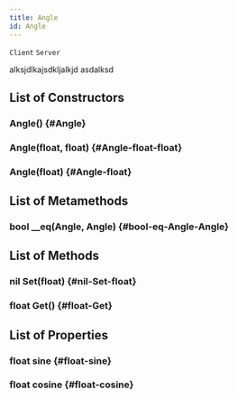 ```yaml
---
title: Angle
id: Angle
---
```

`Client`
`Server`

alksjdlkajsdkljalkjd asdalksd

## List of Constructors

### Angle() {#Angle}

### Angle(float, float) {#Angle-float-float}

### Angle(float) {#Angle-float}

## List of Metamethods

### bool __eq(Angle, Angle) {#bool-eq-Angle-Angle}

## List of Methods

### nil Set(float) {#nil-Set-float}

### float Get() {#float-Get}

## List of Properties

### float sine {#float-sine}

### float cosine {#float-cosine}

